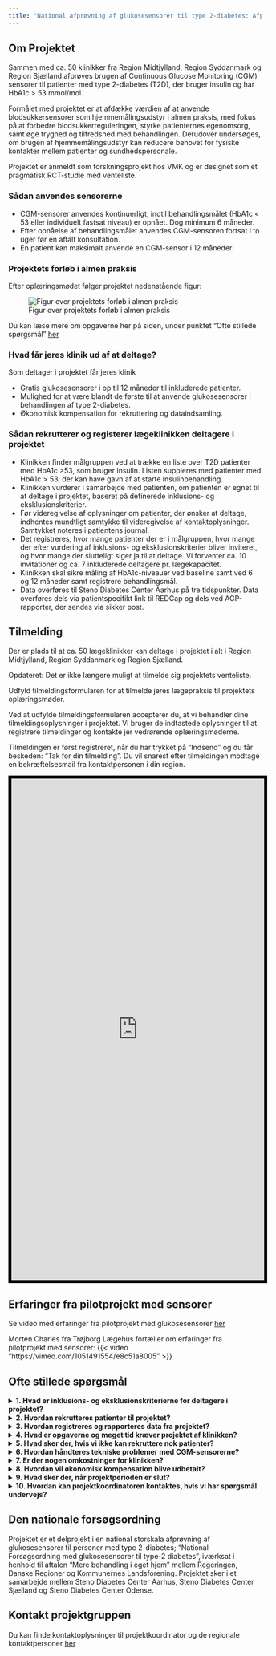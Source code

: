 ```yaml
---
title: "National afprøvning af glukosesensorer til type 2-diabetes: Afprøvning af sensorer i almen praksis"
---
```


## Om Projektet

Sammen med ca. 50 klinikker fra Region Midtjylland, Region Syddanmark og
Region Sjælland afprøves brugen af Continuous Glucose Monitoring (CGM)
sensorer til patienter med type 2-diabetes (T2D), der bruger insulin og
har HbA1c \> 53 mmol/mol.

Formålet med projektet er at afdække værdien af at anvende
blodsukkersensorer som hjemmemålingsudstyr i almen praksis, med fokus på
at forbedre blodsukkerreguleringen, styrke patienternes egenomsorg, samt
øge tryghed og tilfredshed med behandlingen. Derudover undersøges, om
brugen af hjemmemålingsudstyr kan reducere behovet for fysiske kontakter
mellem patienter og sundhedspersonale.

Projektet er anmeldt som forskningsprojekt hos VMK og er designet som et pragmatisk RCT-studie med venteliste. 

### Sådan anvendes sensorerne

-   CGM-sensorer anvendes kontinuerligt, indtil behandlingsmålet (HbA1c
    \< 53 eller individuelt fastsat niveau) er opnået. Dog minimum 6
    måneder.
-   Efter opnåelse af behandlingsmålet anvendes CGM-sensoren fortsat i
    to uger før en aftalt konsultation.
-   En patient kan maksimalt anvende en CGM-sensor i 12 måneder.

### Projektets forløb i almen praksis
Efter oplæringsmødet følger projektet nedenstående figur:


![Figur over projektets forløb i almen praksis](images/projektflow_2.jpg)

Du kan læse mere om opgaverne her på siden, under punktet "Ofte stillede spørgsmål" [her](https://steno-aarhus.github.io/cgm-ap/#ofte-stillede-sp%C3%B8rgsm%C3%A5l)

### Hvad får jeres klinik ud af at deltage?

Som deltager i projektet får jeres klinik

-   Gratis glukosesensorer i op til 12 måneder til inkluderede patienter.
-   Mulighed for at være blandt de første til at anvende glukosesensorer i behandlingen af type 2-diabetes.
-   Økonomisk kompensation for rekruttering og dataindsamling.

### Sådan rekrutterer og registerer lægeklinikken deltagere i projektet

-   Klinikken finder målgruppen ved at trække en liste over T2D
    patienter med HbA1c \>53, som bruger insulin. Listen suppleres med
    patienter med HbA1c \> 53, der kan have gavn af at starte
    insulinbehandling.
-   Klinikken vurderer i samarbejde med patienten, om
    patienten er egnet til at deltage i projektet, baseret på definerede
    inklusions- og eksklusionskriterier.
-   Før videregivelse af oplysninger om patienter, der ønsker at deltage,
    indhentes mundtligt samtykke til videregivelse af
    kontaktoplysninger. Samtykket noteres i patientens journal.
-   Det registreres, hvor mange patienter der er i målgruppen, hvor
    mange der efter vurdering af inklusions- og eksklusionskriterier
    bliver inviteret, og hvor mange der slutteligt siger ja til at
    deltage. Vi forventer ca. 10 invitationer og ca. 7 inkluderede deltagere pr. lægekapacitet.
-   Klinikken skal sikre måling af HbA1c-niveauer ved baseline samt ved
    6 og 12 måneder samt registrere behandlingsmål.
-   Data overføres til Steno Diabetes Center Aarhus på tre tidspunkter. Data overføres dels via patientspecifikt link til REDCap og dels ved AGP-rapporter, der sendes via sikker post.

## Tilmelding
Der er plads til at ca. 50 lægeklinikker kan deltage i projektet i alt i Region Midtjylland, Region Syddanmark og Region Sjælland. 

Opdateret: Det er ikke længere muligt at tilmelde sig projektets venteliste. 

:::hidden 
Udfyld tilmeldingsformularen for at tilmelde jeres lægepraksis til projektets oplæringsmøder.

Ved at udfylde tilmeldingsformularen accepterer du, at vi behandler dine tilmeldingsoplysninger i projektet. Vi bruger de indtastede oplysninger til at registrere tilmeldinger og kontakte jer vedrørende oplæringsmøderne.

Tilmeldingen er først registreret, når du har trykket på "Indsend" og du får beskeden: "Tak for din tilmelding". 
Du vil snarest efter tilmeldingen modtage en bekræftelsesmail fra kontaktpersonen i din region.

<iframe src="https://open.rsyd.dk/redcap/surveys/?s=WW7AK9WDTXEDRRD8" width="100%" height="1000px" style="border: 6px solid black">

</iframe> 
:::

## Erfaringer fra pilotprojekt med sensorer
:::hidden
Se video med erfaringer fra pilotprojekt med glukosesensorer [her](https://region-midtjylland.23video.com/v.ihtml/player.html?token=60d4a696d545151884fcdb2d25f0f8fd&source=embed&photo%5fid=107716498&endOn=)
:::
Morten Charles fra Trøjborg Lægehus fortæller om erfaringer fra pilotprojekt med sensorer:
{{< video "https://vimeo.com/1051491554/e8c51a8005" >}}

## Ofte stillede spørgsmål

<details>

<summary>**1. Hvad er inklusions- og eksklusionskriterierne for
deltagere i projektet?**</summary>

Deltagere skal være over 18 år, have type 2-diabetes, HbA1c \> 53
og bruge insulin eller have gavn af at starte behandling.
Eksklusionskriterier inkluderer fx gravide, patienter der ikke har
mulighed for at up-loade sensordata via deres telefon og patienter, der
fx bor på plejehjem/bosteder og ikke selv varetager insulinbehandlingen.
Kriterierne vil blive præciseret ved oplæringsmødet.

</details>

<details>

<summary>**2. Hvordan rekrutteres patienter til projektet?**</summary>

Klinikken trækker en liste over patienter med HbA1c \>53, der
bruger insulin. Listen suppleres med patienter med HbA1c \> 53, der kan
have gavn af at starte insulinbehandling. Klinikken vurderer, ud fra in-
og eksklusionskriterierne, hvilke patienter der kunne have gavn af at
afprøve CGM-sensor. Klinikken inviterer potentielle deltagere til deltagelse i afprøvningen. 
Der indhentes mundtligt samtykke til
videregivelse af kontaktoplysninger. Samtykket noteres i patientens journal.

</details>

<details>

<summary>**3. Hvordan registreres og rapporteres data fra
projektet?**</summary>

Klinikken skal sikre, at behandlingsmål registreres i journalen og at
der foretages måling af Hba1c ved baseline, ca. tid 6 mdr. og tid 12 mdr efter påsætning af sensor. 
Oplysninger videregives til projektkoordinator via et
patientspecifikt link til REDCap samt via AGP-rapporter, der sendes med
sikker post.

</details>

<details>

<summary>**4. Hvad er opgaverne og meget tid kræver projektet af klinikken?**</summary>

Tidsforbruget omfatter deltagelse i oplæringsmøde, identifikation, invitation og inklusion af deltagere samt dataregistrering og rapportering. 
Klinikken kan også blive inviteret til at deltage i et interview om projektet.
Den præcise tidsramme afhænger af klinikkens størrelse og antallet af patienter.

Nedenstående figur illustrerer aktiviteter, der skal varetages af de tilmeldte lægeklinikker.

![Figur over projektets forløb i almen praksis](images/projektflow_2.jpg)
 
**Målgruppen identificeres**
Potentielle deltagere identificeres via praksissystemet. I systemet oprettes lister over patienter som har type 2-diabetes, Hba1c >53 og som er i insulinbehandling eller som har gavn af at begynde behandling. 
Invitere til projektet
-	Potentielle deltagere inviteres via brevpost (forventet ca. 10 patienter pr. lægekapacitet), med opfølgende opkald efter 2 uger.
-	Interesserede patienter aftaler en konsultation og giver mundtligt samtykke til videregivelse af navn, cpr.nr og insulinbehandling ja/nej. 

**Tilmelde deltager** 
Oplysningerne videregives til projektkoordinator, som sender materiale til deltageren.   
Inklusionskonsultation
-	Det sikres, at patienten forstår hvad det indebærer at deltage, og samtykkeerklæring underskrives.
-	HbA1c måles (hvis >6 mdr. siden sidst), og behandlingsmål aftales og registreres.
-	Randomiseringsstatus oplyses til deltageren
•	Intervention: Påsætning af sensor.
•	Venteliste: Tid aftales til påsætningskonsultation om 6 mdr.
Sensordata anvendes aktivt i behandlingen, mens deltageren benytter sensor.

**Påsætningskonsultation**
Deltagerne på venteliste får påsat sensor. Sensordata anvendes aktivt i behandlingen, mens deltageren benytter sensor.

**Dataindsamling**
Almen praksis videregiver oplysninger efter ca. 6, 12 og 18 måneder/ved projektets afslutning. Oplysninger videregives via patientspecifikt link til REDCap og via sikker post (VIRK).
</details>

<details>

<summary>**5. Hvad sker der, hvis vi ikke kan rekruttere nok
patienter?**</summary>

Hvis klinikken ikke kan rekruttere det ønskede antal patienter,
vil klinikker, der er på venteliste til at deltage i projektet, blive kontaktet og få mulighed for at deltage. 

</details>

<details>

<summary>**6. Hvordan håndteres tekniske problemer med
CGM-sensorerne?**</summary>

Der vil være teknisk support tilgængelig gennem hele projektet. Klinikken
vil få instruktioner om, hvordan deltagerne kan kontakte support ved
eventuelle problemer med sensorerne.

</details>

<details>

<summary>**7. Er der nogen omkostninger for klinikken?**</summary>

Der er ingen omkostninger for klinikken for selve CGM-sensorerne,
og der vil blive givet økonomisk kompensation for ekstra administrative
opgaver og dokumentation.

</details>

<details>

<summary>**8. Hvordan vil økonomisk kompensation blive
udbetalt?**</summary>

Svar: Økonomisk kompensation udbetales baseret på antallet af patienter,
der deltager i projektet, og dækker tid til blandt andet rekruttering og
dataindsamling. Den økonomiske kompensation er ca. 3200 pr inkluderet deltager, samt honnorar for deltagelse i oplærings- og afslutningsmøde. Nærmere detaljer om udbetalingsproceduren vil blive
givet i oplæringssmødet og i samarbejdskontrakten.

</details>

<details>

<summary>**9. Hvad sker der, når projektperioden er slut?**</summary>

Svar: Når projektperioden er afsluttet, skal de sidste oplysninger overføres til
Steno Dibetes Center Aarhus via REDCap. Klinikkerne skal returnere eller destruere eventuelle
resterende sensorer i henhold til de instruktioner, der gives ved
projektets afslutning.

</details>

<details>

<summary>**10. Hvordan kan projektkoordinatoren kontaktes, hvis vi har
spørgsmål undervejs?**</summary>

Svar: I kan kontakte projektkoordinator Tina Quist via e-mail på
tina.quist\@rm.dk eller telefonisk på 24 34 63 47. Tina er tilgængelig
for at besvare spørgsmål og tilbyde støtte gennem hele projektet.

</details>

## Den nationale forsøgsordning
Projektet er et delprojekt i en national storskala afprøvning af glukosesensorer til personer med type 2-diabetes; "National Forsøgsordning med glukosesensorer til type-2 diabetes", iværksat i henhold til aftalen "Mere behandling i eget hjem" mellem Regeringen, Danske Regioner og Kommunernes Landsforening. Projektet sker i et samarbejde mellem Steno Diabetes Center Aarhus, Steno Diabetes Center Sjælland og Steno Diabetes Center Odense. 

## Kontakt projektgruppen
Du kan finde kontaktoplysninger til projektkoordinator og de regionale kontaktpersoner [her](about.qmd)


